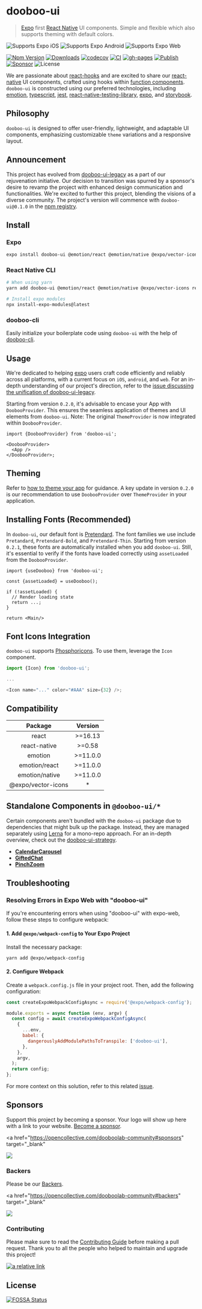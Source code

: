 
<Meta title="Overview/Getting Started" />

# dooboo-ui

> [Expo](https://expo.io) first [React Native](https://reactnative.dev) UI components. Simple and flexible which also supports theming with default colors.

![Supports Expo iOS](https://img.shields.io/badge/iOS-4630EB.svg?style=flat-square&logo=APPLE&labelColor=999999&logoColor=fff)
![Supports Expo Android](https://img.shields.io/badge/Android-4630EB.svg?style=flat-square&logo=ANDROID&labelColor=A4C639&logoColor=fff)
![Supports Expo Web](https://img.shields.io/badge/web-4630EB.svg?style=flat-square&logo=GOOGLE-CHROME&labelColor=4285F4&logoColor=fff)

[![Npm Version](http://img.shields.io/npm/v/dooboo-ui.svg?style=flat-square)](https://npmjs.org/package/dooboo-ui)
[![Downloads](http://img.shields.io/npm/dm/dooboo-ui.svg?style=flat-square)](https://npmjs.org/package/dooboo-ui)
[![codecov](https://codecov.io/gh/dooboolab-community/dooboo-ui/branch/main/graph/badge.svg?token=ncTMAOVpOM)](https://codecov.io/gh/dooboolab-community/dooboo-ui)
[![CI](https://github.com/dooboolab-community/dooboo-ui/actions/workflows/ci.yml/badge.svg)](https://github.com/dooboolab-community/dooboo-ui/actions/workflows/ci.yml)
[![gh-pages](https://github.com/dooboolab-community/dooboo-ui/actions/workflows/gh-pages.yml/badge.svg)](https://dooboolab.github.io/dooboo-ui)
[![Publish](https://github.com/dooboolab-community/dooboo-ui/actions/workflows/publish.yml/badge.svg)](https://github.com/dooboolab-community/dooboo-ui/actions/workflows/publish.yml)
[![Sponsor](https://opencollective.com/dooboo-ui/tiers/badge.svg?style=shield)](https://opencollective.com/dooboo-ui/tiers/badge.svg)
![License](http://img.shields.io/npm/l/dooboo-ui.svg?style=flat-square)

We are passionate about [react-hooks](https://code.fb.com/open-source/react-hooks) and are excited to share our [react-native](https://facebook.github.io/react-native) UI components, crafted using hooks within [function components](https://reactjs.org/docs/components-and-props.html#function-and-class-components). `dooboo-ui` is constructed using our preferred technologies, including [emotion](https://emotion.sh/docs/@emotion/native), [typescript](https://www.typescriptlang.org/), [jest](https://jestjs.io), [react-native-testing-library](https://github.com/callstack/react-native-testing-library), [expo](https://expo.io), and [storybook](https://storybook.js.org).

## Philosophy

`dooboo-ui` is designed to offer user-friendly, lightweight, and adaptable UI components, emphasizing customizable `theme` variations and a responsive layout.

## Announcement

This project has evolved from [dooboo-ui-legacy](https://github.com/dooboolab-community/dooboo-ui-legacy) as a part of our rejuvenation initiative. Our decision to transition was spurred by a sponsor's desire to revamp the project with enhanced design communication and functionalities. We're excited to further this project, blending the visions of a diverse community. The project's version will commence with `dooboo-ui@0.1.0` in the [npm registry](https://www.npmjs.com).

## Install

### Expo

```sh
expo install dooboo-ui @emotion/react @emotion/native @expo/vector-icons react-native-gesture-handler react-native-svg expo-screen-orientation @expo/match-media
```

### React Native CLI

```sh
# When using yarn
yarn add dooboo-ui @emotion/react @emotion/native @expo/vector-icons react-native-gesture-handler react-native-svg expo-screen-orientation @expo/match-media

# Install expo modules
npx install-expo-modules@latest
```

### dooboo-cli

Easily initialize your boilerplate code using `dooboo-ui` with the help of [dooboo-cli](https://github.com/dooboolab-community/dooboo-cli).

## Usage

We're dedicated to helping [expo](https://expo.io) users craft code efficiently and reliably across all platforms, with a current focus on `iOS`, `android`, and `web`. For an in-depth understanding of our project's direction, refer to the [issue discussing the unification of dooboo-ui-legacy](https://github.com/dooboolab-community/dooboo-ui-legacy/issues/194).

Starting from version `0.2.0`, it's advisable to encase your App with `DoobooProvider`. This ensures the seamless application of themes and UI elements from `dooboo-ui`. Note: The original `ThemeProvider` is now integrated within `DoobooProvider`.

```tsx
import {DoobooProvider} from 'dooboo-ui';

<DoobooProvider>
  <App />
</DoobooProvider>;
```

## Theming

Refer to [how to theme your app](?path=/docs/overview-theming--page) for guidance. A key update in version `0.2.0` is our recommendation to use `DoobooProvider` over `ThemeProvider` in your application.

## Installing Fonts (Recommended)

In `dooboo-ui`, our default font is [Pretendard](https://github.com/orioncactus/pretendard). The font families we use include `Pretandard`, `Pretendard-Bold`, and `Pretendard-Thin`. Starting from version `0.2.1`, these fonts are automatically installed when you add `dooboo-ui`. Still, it's essential to verify if the fonts have loaded correctly using `assetLoaded` from the `DoobooProvider`.

```tsx
import {useDooboo} from 'dooboo-ui';

const {assetLoaded} = useDooboo();

if (!assetLoaded) {
  // Render loading state
  return ...;
}

return <Main/>
```

## Font Icons Integration

`dooboo-ui` supports [Phosphoricons](https://phosphoricons.com). To use them, leverage the `Icon` component.

```js
import {Icon} from 'dooboo-ui';

...

<Icon name="..." color="#AAA" size={32} />;
```

## Compatibility

| Package                  | Version  |
|:------------------------:|:--------:|
| react                    | >=16.13  |
| react-native             | >=0.58   |
| emotion                  | >=11.0.0 |
| emotion/react            | >=11.0.0 |
| emotion/native           | >=11.0.0 |
| @expo/vector-icons       | \*       |

## Standalone Components in `@dooboo-ui/*`

Certain components aren't bundled with the `dooboo-ui` package due to dependencies that might bulk up the package. Instead, they are managed separately using [Lerna](https://lerna.js.org/) for a mono-repo approach. For an in-depth overview, check out the [dooboo-ui-strategy](https://github.com/dooboolab-community/dooboo-ui/pull/49).

- **[CalendarCarousel](https://github.com/dooboolab-community/dooboo-ui/tree/main/packages/CalendarCarousel)**
- **[GiftedChat](https://github.com/dooboolab-community/dooboo-ui/tree/main/packages/GiftedChat)**
- **[PinchZoom](https://github.com/dooboolab-community/dooboo-ui/tree/main/packages/PinchZoom)**

## Troubleshooting

### Resolving Errors in Expo Web with "dooboo-ui"

If you're encountering errors when using "dooboo-ui" with expo-web, follow these steps to configure webpack:

#### 1. Add `@expo/webpack-config` to Your Expo Project

Install the necessary package:

```sh
yarn add @expo/webpack-config
```

#### 2. Configure Webpack

Create a `webpack.config.js` file in your project root. Then, add the following configuration:

```javascript
const createExpoWebpackConfigAsync = require('@expo/webpack-config');

module.exports = async function (env, argv) {
  const config = await createExpoWebpackConfigAsync(
    {
      ...env,
      babel: {
        dangerouslyAddModulePathsToTranspile: ['dooboo-ui'],
      },
    },
    argv,
  );
  return config;
};
```

For more context on this solution, refer to this related [issue](https://forums.expo.io/t/error-when-running-expo-start-web/33096/3).

## Sponsors

Support this project by becoming a sponsor. Your logo will show up here with
a link to your website. [Become a sponsor](https://opencollective.com/dooboolab-community#sponsor).

<a
  href="https://opencollective.com/dooboolab-community#sponsors"
  target="_blank"
>
  <img src="https://opencollective.com/dooboolab-community/sponsors.svg?width=890" />
</a>

### Backers

Please be our [Backers](https://opencollective.com/dooboolab-community#backers).

<a
  href="https://opencollective.com/dooboolab-community#backers"
  target="_blank"
>
  <img src="https://opencollective.com/dooboolab-community/backers.svg?width=890" />
</a>

### Contributing

Please make sure to read the [Contributing Guide](https://dooboo-ui.dooboolab.com/?path=/docs/contributing-contributing--page) before making a pull request.
Thank you to all the people who helped to maintain and upgrade this project!

[![a relative link](https://opencollective.com/dooboolab-community/contributors.svg?width=890&button=true)](https://opencollective.com/dooboolab-community)

## License

[![FOSSA Status](https://app.fossa.com/api/projects/git%2Bgithub.com%2Fdooboolab%2Fdooboo-ui.svg?type=shield)](https://app.fossa.com/projects/git%2Bgithub.com%2Fdooboolab%2Fdooboo-ui?ref=badge_shield)
